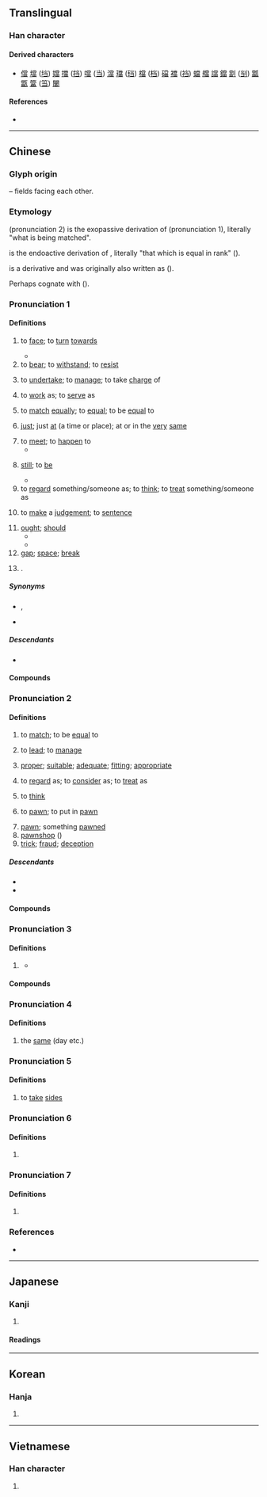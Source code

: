 {{also|当}}
{{character info}}
==Translingual==
{{ja-forms|[[当]]|[[当]]|當}}

===Han character===
{{Han char|rn=102|rad=田|as=08|sn=13|four=90606|canj=FBRW|ids=⿱𫩠田}}

====Derived characters====
* [[儅]] [[壋]] ([[垱]]) [[㜭]] [[擋]] ([[挡]]) [[噹]] ([[当]]) [[澢]] [[璫]] ([[珰]]) [[檔]] ([[档]]) [[礑]] [[襠]] ([[裆]]) [[蟷]] [[艡]] [[譡]] [[鐺]] [[劏]] ([[㓥]]) [[㼕]] [[㽆]] [[簹]] ([[筜]]) [[闣]]

====References====
* {{Han ref|kx=0764.180|dkj=21890|dj=1175.090|hdz=42546.060|uh=7576}}

----

==Chinese==
{{zh-forms|s=当}}

===Glyph origin===
{{Han etyl}}
{{Han compound|尚|田|c1=p|c2=s|t2=field|ls=psc}} – fields facing each other.

===Etymology===
{{och-l|當|id=2|right; suitable; ought to}} (pronunciation 2) is the exopassive derivation of {{och-l|當|id=1|to have the value of; to be equal of; to face; vis-à-vis}} (pronunciation 1), literally "what is being matched".

{{och-l|黨|id=1|class; party}} is the endoactive derivation of {{och-l|當|id=1|to be equal of}}, literally "that which is equal in rank" ({{zh-ref|Schuessler, 2007}}).

{{och-l|擋|to block; to obstruct}} is a derivative and was originally also written as {{lang|zh|當}} ({{zh-ref|Wang, 1982}}).

Perhaps cognate with {{cog|bo|དང||(together) with; and}} ({{zh-ref|Schuessler, 2007}}).

===Pronunciation 1===
{{zh-pron
|m=dāng
|m-s=dang1
|dg=дон1
|c=dong1
|c-t=
|g=dong1
|h=pfs=tông;gd=dong1
|j=don1
|mb=dó̤ng
|md=dŏng
|mn=tng/tw,xm:tang/qz,xm,zz:taⁿ/tong
|mn_note=tng/tang/taⁿ - vernacular; tong - literary
|mn-t=deng1
|w=1taan
|x=dan1
|dial=1
|mc=1
|oc=1,1
|ma=y
|cat=v,adv,pron,con,n,pn
}}

====Definitions====
{{zh-hanzi}}

# to [[face]]; to [[turn]] [[towards]]
#: {{zh-x|當面|face-to-face}}
#: {{zh-x|當 著[着]{zhe} 眾人 的 面 訓斥 孩子{zi}|to scold one's child in front of everyone}}
#* {{zh-x|當 窗 理 雲鬢，對 鏡 帖 花黃。||ref={{lang|zh|[[s:zh:木蘭詩|木蘭詩]]}} (''Ballad of Mulan'')|CL}}
# to [[bear]]; to [[withstand]]; to [[resist]]
#: {{zh-x|不敢.當|I really don't deserve this.}}
#: {{zh-x|當之無愧|to merit the reward; to be deserving}}
# to [[undertake]]; to [[manage]]; to take [[charge]] of
#: {{zh-x|當權|to hold power}}
# to [[work]] as; to [[serve]] as
#: {{zh-x|讓 我 來 當 你 的 助手 吧。|Let me be your assistant.}} 
# to [[match]] [[equally]]; to [[equal]]; to be [[equal]] to
#: {{zh-x|門當戶對|to be well-matched in terms of socio-economic status (for purposes of marriage)}}
# [[just]]; just [[at]] (a time or place); at or in the [[very]] [[same]]
#: {{zh-x|當天|that day}}
#: {{zh-x|當場|on the spot}}
#: {{zh-x|當 我 五 歲 時，我 的 母親 突然 得病 身亡。|When I was five, my mother suddenly fell ill and died.}}
# to [[meet]]; to [[happen]] to
#* {{zh-x|《^易》 之 興 也，其 當 ^殷 之 末世，周 之 盛德 邪{yé}？當 ^文王 與 紂 之 事 邪{yé}？|Was it not in the last age of Yin, when the virtue of Gou had reached its highest point, and during the troubles between king Wen and (the tyrant) Gou, that the (study of the Yi) began to flourish?|ref=Yijing}}
# {{lb|zh|literary}} [[still]]; to [[be]]
#* {{zh-x|雲-長 提 ^華 ^雄 之 頭，擲 於 地上，其 酒 當 溫。|[[w:Guan Yu|Yunchang]]'s wine was '''still''' warm when he threw [[w:Hua Xiong|Hua Xiong]]'s head on the ground.|ref=''c.'' '''1330 - 1400:''' [[w:Luo Guanzhong|Luo Guanzhong]], ''[[s:Romance of the Three Kingdoms/Chapter 5#23|Romance of the Three Kingdoms/Chapter 5]]''}}
# to [[regard]] something/someone as; to [[think]]; to [[treat]] something/someone as
# {{lb|zh|literary}} to [[make]] a [[judgement]]; to [[sentence]]
# [[ought]]; [[should]]
#* {{zh-x|於 諸侯 之 約，大王 當 王{wàng} ^關中，^關中 民 咸 知 之。|By the covenant made with vassals, you should be the king in Guanzhong; '''all''' people of Guanzhong knew this.|ref=Shiji}}
#* {{zh-x|言 亂 極 當 治{chí}，天 必 將 使 夫子 得位 設教，不久 失 位 也。||ref=Zhuzi Yulei}}
# [[gap]]; [[space]]; [[break]]
# {{surname|zh|nodot=1}}.

=====Synonyms=====
* {{sense|still}} {{zh-l|尚}}, {{zh-l|還}}
* {{sense|ought to}}
{{zh-syn-saurus|應當}}

=====Descendants=====
* {{desc|bor=1|vi|đang|t=''present tense marker''}}

====Compounds====
{{zh-der|充當|兩當一|囊溫郎當|另當別論|一大郎當|一力承當|不值當|不當家|徒步當車|冒鏑當鋒|十郎八當|只當|想當然耳|不可當|匡當|不敢當|吉丁當|以一當十|何以克當|亞當|愧不敢當|定當|想當然|惡運當頭|悔不當初|快快當當|伴當|怒臂當車|安步當車|又當別論|不當道|利字當頭|一以當十|勢不可當|一馬當先|不當官|不當耍處|巧當兒|對酒當歌|寧當玉碎|克當量|不當不正|丁丁當當|奮勇當先|何當|一了百當|不當人|大敵當前|向當|不當人子|問當|噶當派|名不當實|吊兒郎當|合當有事|合當|便當|最高當局|吾當|化學當量|勾當|不當不對|列當|當時|當選|理當|當面|敢做敢當|敢作敢當|當頭棒喝|故當|當夜|當中|當家花旦|武當派|當頭陣|當選無效|當事者|禁當|當敵|當者披靡|當軸|當堵|應當|當行家|當月|當日|當世才度|當該|當場出彩|當元|當眾|戶對門當|當來|當家和尚|當班|當地|當眼處|應時當令|當面唾罵|獨當|正當:zhèngdāng|當花|敢當|當待|當頭人|當世儒宗|當局|有勾當|當今無輩|當差|當然|當直巡邏|沒擔當|獨當一面|當勞之急|當塗|猥當大任|當意|當事人|當夕|當爐|相當|武當山|當代|萬夫莫當|承當不起|當牢節級|本當|當斷不斷|當合|旗鼓相當|瓦當文|當家小生|石敢當|當役|當心|知名當世|當官追究|當此|文君當壚|滿滿當當|當前|當案|當手|當村|百當|當頭一棒|支當|本色當行|烈日當空|當院|當風秉燭|當頭炮|當面錯過|當面對質|當關|當間|當門抵戶|當門對戶|當道|當巡|當路子|當路|當賭|當街|當行出色|當行|當艄順|當艄拿舵|當罏紅袖|當罏|當眼|當直的|當直|當盧|當當丁丁|當番|當災|當歸|當權|當機立斷|當槽|當朝|當曲河|當晚|當時得令|當是|當攔|當撐|當廚|當差的|當局者迷|當家立事|當家的|當家人|當家|當官|當場出醜|當場|當堂|當國|當啷|當句對|當原|當即|當午|當兵|當兒|當先|當值|當便|當今|當仁不讓|當事|當世|當不起|當不得|當下|敢勇當先|用一當十|才當曹斗|獨步當時|瓦當|當務之急|當世無敵|理所當然|理固當然|當令|當壚|當室|萬夫不當|打當|當門戶|排當|當著不著|當坊土地|當年|當場獻醜|當政|當初|承當|當空|窮當益堅|當場隻手|每當|當口|爾當|正當中|百不當一|當之無愧|當不過|擔當不過|當門牙齒|白當|沽酒當爐|當緊|當朝宰相|擔當不起|擔當|挖耳當招|那當兒|身當其境|立當|賞不當功|豺狼當路|自當|首當其衝|罰不當罪|臥狼當道|藝壓當行|老婆當軍|豺狼當道|雜當|這當兒|難當重任|紅日當午|計白當黑|麥當勞|鴻運當頭|老羆當道|臭不可當|莫當|罪當萬死|覆車當戒|難當|覷當|該當何罪|身做身當|賞罰不當|門當戶對|鐵索郎當|銜缺相當|郎當|這個當兒|老熊當道|身當矢石|豺狼當塗|該當|耕當問奴|老當益壯|丁當|當陽|喜當爹}}

===Pronunciation 2===
{{zh-pron
|m=dàng
|c=dong3
|h=pfs=tong
|md=dáung
|mn=tǹg/tw:tàng/tòng
|mn_note=tǹg/tàng - vernacular; tòng - literary
|mn-t=deng3/dang3
|mn-t_note=deng3 - vernacular; dang3 - literary
|w=2taan
|dial=2
|mc=2
|oc=2,2
|cat=v,a,n
}}

====Definitions====
{{zh-hanzi}}

# to [[match]]; to be [[equal]] to
# {{lb|zh|obsolete}} to [[lead]]; to [[manage]]
# [[proper]]; [[suitable]]; [[adequate]]; [[fitting]]; [[appropriate]]
#: {{zh-x|恰當|appropriate}}
# to [[regard]] as; to [[consider]] as; to [[treat]] as
#: {{zh-x|把 寵物 當{dàng} 自己 的 孩子 養|}}
# to [[think]]
#: {{zh-x|你 真 當{dàng} 我 不 知道 麼？|You really think I don't know?}}
# to [[pawn]]; to put in [[pawn]]
#: {{zh-x|當{dàng} 了 手錶|to have pawned a watch}}
# [[pawn]]; something [[pawn]]ed
# [[pawnshop]] ({{n-g|often used in names of pawnshops}})
# [[trick]]; [[fraud]]; [[deception]]
#: {{zh-x|上當|to be taken in}}

=====Descendants=====
* {{desc|bor=1|vi|đáng|t=[[worthy]]; to [[deserve]]}}
* {{desc|bor=1|za|dangq|t=to pawn; to be the same as; to treat as}}

====Compounds====
{{zh-der|了當|不當穩便|允當|大腔當|屏當|停停當當|不當|上當|不了了當|二拉八當|吃盡當光|了當不得|停當|不諧當|平平當當|七了八當|愜當|對當|倚兒不當|恰當|併當|將假當真|不當準|依頭縷當|幹的停當|幹當|典當|切當|失當|得當|千妥萬當|不停當|不當數|並無不當|大而無當|千了百當|四停八當|直截了當|空當子|沒算當|明當|當票子|當做|沒了當|沒雕當|當真|當作|當天|當鋪|當家子|直捷了當|抵當|空當兒|晚食當肉|確當|當真假|直接了當|的當|百了千當|流當品|玉卮無當|當票|當當|當機|當掉|當成|極便當|沒頭當|欠當|押當|折當|死當|擺當|躉當|簡截了當|諧當|解當鋪|解當|質當|適當|至當|縷當|頭當|過當|防衛過當|贖當|長歌當哭|過當防衛|精當|權當|家當|正當:zhèngdàng|穩當|客氣當福氣}}

===Pronunciation 3===
{{zh-pron
|m=dāng,dǎng,1nb=Mainland,2nb=Taiwan
|dial=n
|cat=v
}}

====Definitions====
{{zh-hanzi}}

# {{zh-alt-form|擋|to [[block]]; to [[obstruct]]}}
#: {{zh-x|螳臂當車|to overrate oneself and try to hold back an overwhelming force}}
#* {{zh-x|一身 轉戰 三-千 里，一 劍 曾 當 百萬 師。||ref='''8th century''', {{w|Wang Wei (Tang dynasty)|Wang Wei}}'', {{lang|zh|[[s:zh:老將行 (王維)|老將行]]}}|CL}}

====Compounds====
{{zh-der|攔當|當頭|螳臂當車|賭當|調當|勢不可當}}

===Pronunciation 4===
{{zh-pron
|m=dàng
|c=dong1
|mn-t=deng1
|dial=n
|mc=2
|oc=2,2
|cat=a
}}

====Definitions====
{{zh-hanzi}}

# the [[same]] (day etc.)
#: {{zh-x|當{dàng}天|that very day}}

===Pronunciation 5===
{{zh-pron
|m=dàng,dǎng,1nb=Mainland,2nb=Taiwan
|mn-t=deng3
|dial=n
|mc=2
|oc=2,2
|cat=v
}}

====Definitions====
{{zh-hanzi}}

# to [[take]] [[side]]s

===Pronunciation 6===
{{zh-pron
|m=dāng
|mn-t=dang1
|dial=n
|cat=n
}}

====Definitions====
{{zh-hanzi}}

# {{zh-alt-form|噹|[[clang]]; [[clank]]; [[ding-dong]]}}

===Pronunciation 7===
{{zh-pron
|m=dang
|dial=n
|cat=suffix
}}

====Definitions====
{{zh-hanzi}}

# {{n-g|A meaningless suffix.}} {{attention|zh}}

===References===
* {{R:yue:Hanzi}}

{{zh-cat|Beginning|Elementary|Intermediate}}

----

==Japanese==
{{ja-kanji forms|当|當}}

===Kanji===
{{ja-kanji|grade=|rs=田08|shin=当}}

# {{ja-kyujitai spelling of|当}}

====Readings====
{{ja-readings
|goon=とう<たう
|kanon=とう<たう
|kun=あ-たり, あ-たる, あ-てる, まさ-に
}}

----

==Korean==

===Hanja===
{{ko-hanja|[[마땅하다|마땅할]]|당}}

# {{hanja form of|당|[[appropriate]]}}

----

==Vietnamese==

===Han character===
{{vi-readings|reading=đương, đáng, đang|rs=田08}}

# {{rfdef|vi|sort=田08}}